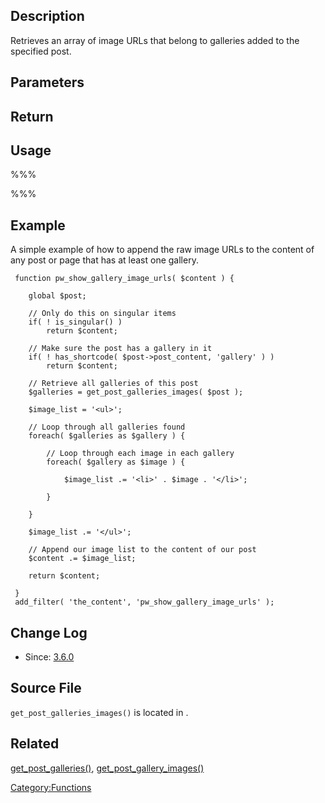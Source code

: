 {{Languages|
{{en|Function Reference/get post galleries images}}
{{ja|Function Reference/get post galleries images}}
}}
==Description==

Retrieves an array of image URLs that belong to galleries added to the specified post.

==Parameters==
{{Parameter|$post|Post ID or object.|The post to look in.}}

== Return ==
{{Return||array|A multidimensional array of image URLs.}}

== Usage ==
%%% <?php  $galleries = get_post_galleries_images( $post ); ?> %%%

==Example==
A simple example of how to append the raw image URLs to the content of any post or page that has at least one gallery.
<pre>
 function pw_show_gallery_image_urls( $content ) {

 	global $post;

 	// Only do this on singular items
 	if( ! is_singular() )
 		return $content;

 	// Make sure the post has a gallery in it
 	if( ! has_shortcode( $post->post_content, 'gallery' ) )
 		return $content;

 	// Retrieve all galleries of this post
 	$galleries = get_post_galleries_images( $post );

	$image_list = '<ul>';

	// Loop through all galleries found
	foreach( $galleries as $gallery ) {

		// Loop through each image in each gallery
		foreach( $gallery as $image ) {

			$image_list .= '<li>' . $image . '</li>';

		}

	}

	$image_list .= '</ul>';

	// Append our image list to the content of our post
	$content .= $image_list;

 	return $content;

 }
 add_filter( 'the_content', 'pw_show_gallery_image_urls' );
</pre>

==Change Log==
* Since: [[Version 3.6|3.6.0]]

== Source File ==
<!-- Need links to current source code files -->
<tt>get_post_galleries_images()</tt> is located in {{Trac|wp-includes/media.php}}.

==Related==

[[Function_Reference/get_post_galleries|get_post_galleries()]], [[Function_Reference/get_post_gallery_images|get_post_gallery_images()]]

[[Category:Functions]]

{{Copyedit}}